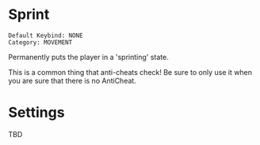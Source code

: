 # Sprint

```
Default Keybind: NONE
Category: MOVEMENT
```

Permanently puts the player in a 'sprinting' state. 

This is a common thing that anti-cheats check! Be sure to only use it when you are sure that there is no AntiCheat.

# Settings
TBD
